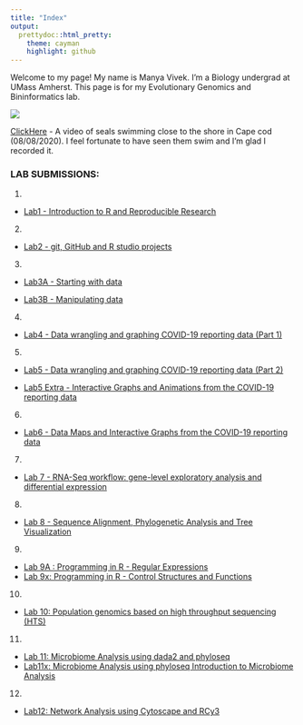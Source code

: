 ```yaml
---
title: "Index"
output:
  prettydoc::html_pretty:
    theme: cayman
    highlight: github
---
```



Welcome to my page! My name is Manya Vivek. I'm a Biology undergrad at UMass Amherst. This page is for my Evolutionary Genomics and Bininformatics lab. 

![ ](IMG_1577.JPG) 



[ClickHere](Seals.mp4)
- A video of seals swimming close to the shore in Cape cod (08/08/2020). I feel fortunate to have seen them swim and I'm glad I recorded it. 


### LAB SUBMISSIONS: 

1.
* [Lab1 - Introduction to R and Reproducible Research](Lab1_ManyaVivek.html)

2.
* [Lab2 - git, GitHub and R studio projects](Lab2_ManyaVivek.html)

3. 
* [Lab3A - Starting with data](Lab3A_ManyaVivek.html)

* [Lab3B - Manipulating data](Lab3B_ManyaVivek.html)

4. 
* [Lab4 - Data wrangling and graphing COVID-19 reporting data (Part 1)](Lab4_ManyaVivek.html)

5. 
* [Lab5 - Data wrangling and graphing COVID-19 reporting data (Part 2)](Lab5_ManyaVivek.html)

* [Lab5 Extra - Interactive Graphs and Animations from the COVID-19 reporting data](Lab5Extra_ManyaVivek.html)

6. 
* [Lab6 - Data Maps and Interactive Graphs from the COVID-19 reporting data](Lab6_ManyaVivek.html)

7. 
* [Lab 7 - RNA-Seq workflow: gene-level exploratory analysis and differential expression](Lab7_ManyaVivek.html)

8. 
* [Lab 8 - Sequence Alignment, Phylogenetic Analysis and Tree Visualization](Lab8_ManyaVivek.html)

9. 
* [Lab 9A : Programming in R - Regular Expressions](Lab9_ManyaVivek.html)
* [Lab 9x: Programming in R - Control Structures and Functions](Lab9x_ManyaVivek.html)

10. 
* [Lab 10: Population genomics based on high throughput sequencing (HTS)](Lab10_ManyaVivek.html)

11. 
* [Lab 11: Microbiome Analysis using dada2 and phyloseq](Lab11_ManyaVivek.html)
* [Lab11x: Microbiome Analysis using phyloseq Introduction to Microbiome Analysis](Lab11x_ManyaVivek.html)

12. 
* [Lab12: Network Analysis using Cytoscape and RCy3](Lab12_ManyaVivek.html)


